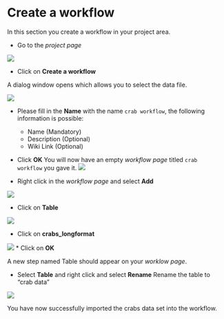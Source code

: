 # Create a workflow
In this section you create a workflow in your project area.

* Go to the _project page_

![](images/my_project_crabsdata.png)

  
* Click on **Create a workflow**


A dialog window opens which allows you to select the data file.

![](images/create_workflow.png)

* Please fill in the **Name** with the name ``crab workflow``, the following information is possible:
    + Name (Mandatory)
    + Description (Optional)
    + Wiki Link (Optional)


* Click **OK**
You will now have an empty _workflow page_ titled ``crab workflow`` you gave it.
![](images/create_workflow_empty.png)

* Right click in the _workflow page_  and select **Add**

![](images/add_step.png)


* Click on **Table**

![](images/add_table_step.png)

* Click on **crabs_longformat**

![](images/add_table_crabs_step.png)
* Click on **OK**

A new step named Table should appear on your _worklow page_.

* Select **Table** and right click and select **Rename**
Rename the table to "crab data"

![](images/rename_table.png)


You have now successfully imported the crabs data set into the workflow.